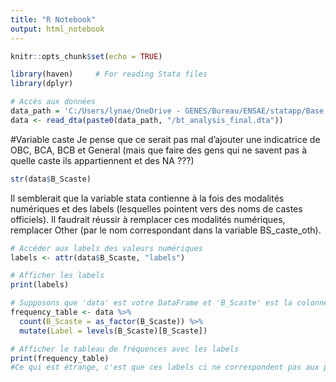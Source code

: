 ```yaml
---
title: "R Notebook"
output: html_notebook
---
```


```r
knitr::opts_chunk$set(echo = TRUE)
```

```r
library(haven)     # For reading Stata files
library(dplyr)
```

```r
# Accès aux données
data_path = 'C:/Users/lynae/OneDrive - GENES/Bureau/ENSAE/statapp/Base de donnée/Main Analysis and Paper/Analysis data' 
data <- read_dta(paste0(data_path, "/bt_analysis_final.dta"))
```

#Variable caste
Je pense que ce serait pas mal d'ajouter une indicatrice de OBC, BCA, BCB et General (mais que faire des gens qui ne savent pas à quelle caste ils appartiennent et des NA ???)

```r
str(data$B_Scaste)
```

Il semblerait que la variable stata contienne à la fois des modalités numériques et des labels (lesquelles pointent vers des noms de castes officiels). Il faudrait réussir à remplacer ces modalités numériques, remplacer Other (par le nom correspondant dans la variable BS_caste_oth). 

```r
# Accéder aux labels des valeurs numériques
labels <- attr(data$B_Scaste, "labels")

# Afficher les labels
print(labels)
```

```r
# Supposons que 'data' est votre DataFrame et 'B_Scaste' est la colonne d'intérêt
frequency_table <- data %>%
  count(B_Scaste = as_factor(B_Scaste)) %>%
  mutate(Label = levels(B_Scaste)[B_Scaste])

# Afficher le tableau de fréquences avec les labels
print(frequency_table)
#Ce qui est étrange, c'est que ces labels ci ne correspondent pas aux premiers
```

